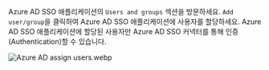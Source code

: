 Azure AD SSO 애플리케이션의 `Users and groups` 섹션을 방문하세요. `Add user/group`을 클릭하여 Azure AD SSO 애플리케이션에 사용자를 할당하세요. Azure AD SSO 애플리케이션에 할당된 사용자만 Azure AD SSO 커넥터를 통해 인증 (Authentication)할 수 있습니다.

![Azure AD assign users.webp](./assets/azure_ad_assign_users.webp)
